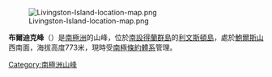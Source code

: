 [[Image:Livingston-Island-location-map.png|thumb]]

'''布爾迪克峰'''（{{lang-en|Burdick Peak}}）是[[南極洲|南極洲]]的山峰，位於[[南設得蘭群島|南設得蘭群島]]的[[利文斯頓島|利文斯頓島]]，處於[[鮑爾斯山|鮑爾斯山]]西南面，海拔高度773米，現時受[[南極條約體系|南極條約體系]]管理。

{{coord|62|38|S|60|15|W|source:GNIS|display=title}}

{{Antarctica-geo-stub}}
[[Category:南極洲山峰|Category:南極洲山峰]]